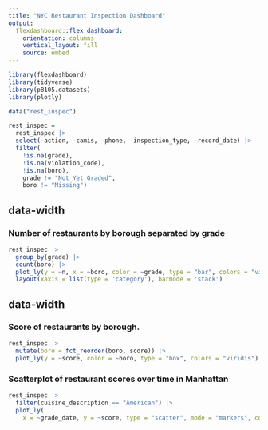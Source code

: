 ```yaml
---
title: "NYC Restaurant Inspection Dashboard"
output: 
  flexdashboard::flex_dashboard:
    orientation: columns
    vertical_layout: fill
    source: embed
---
```


```r
library(flexdashboard)
library(tidyverse)
library(p8105.datasets)
library(plotly)
```

```r
data("rest_inspec")

rest_inspec =
  rest_inspec |> 
  select(-action, -camis, -phone, -inspection_type, -record_date) |> 
  filter(
    !is.na(grade),
    !is.na(violation_code),
    !is.na(boro),
    grade != "Not Yet Graded",
    boro != "Missing")
```

{data-width=650}
-----------------------------------------------------------------------

### Number of restaurants by borough separated by grade

```r
rest_inspec |> 
  group_by(grade) |> 
  count(boro) |> 
  plot_ly(y = ~n, x = ~boro, color = ~grade, type = "bar", colors = "viridis") |> 
  layout(xaxis = list(type = 'category'), barmode = 'stack')
```


{data-width=350}
-----------------------------------------------------------------------

### Score of restaurants by borough.

```r
rest_inspec |> 
  mutate(boro = fct_reorder(boro, score)) |> 
  plot_ly(y = ~score, color = ~boro, type = "box", colors = "viridis")
```

### Scatterplot of restaurant scores over time in Manhattan
```r
rest_inspec |> 
  filter(cuisine_description == "American") |> 
  plot_ly(
    x = ~grade_date, y = ~score, type = "scatter", mode = "markers", color = ~boro, alpha = 0.5)
```


